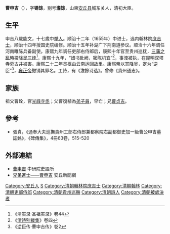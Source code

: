 '''曹申吉'''（{{bd|1635年||1680年||Cao曹}}），字'''锡馀'''，别号'''澹馀'''，山東[[安丘县|安丘县]]城东关人，清初大臣。

== 生平 ==
申吉八歲能文，十七歲中[[举人|举人]]。顺治十二年（1655年）中进士，选内翰林院[[庶吉士|庶吉士]]，顺治十四年授国史院编修。顺治十五年补湖广下荆南道参议。顺治十六年调任河南睢陈兵备副使。康熙九年调任吏部右侍郎后，康熙十年官至贵州巡抚，[[三藩之亂|三藩之亂]]時投降[[吴三桂|吴三桂]]<ref>《清实录·圣祖实录》卷44</ref>，康熙十九年，“蜡书赴阙，密陈机宜”<ref>《[[清诗别裁集|清诗别裁集]]》卷四</ref>，事洩被执，在昆明双塔寺旁古井被害。康熙二十二年灵柩由云南运回故里。康熙帝以其降吴，定为“逆臣”<ref>《逆臣传·曹申吉传》卷2</ref>，[[雍正帝|雍正帝]]撤销其罪名。工詩，有《澹餘诗选》。曾修《貴州通志》。

== 家族 ==
祖父曹銓，官[[光祿寺丞|光祿寺丞]]；父曹復植為[[弟子員|弟子員]]，早亡；兄[[曹贞吉|曹贞吉]]。

==參考==
{{reflist}}
*張貞，《通奉大夫巡撫貴州工部右侍郎兼都察院右副都御史加一級曹公申吉墓誌銘》，《碑傳集》，4冊63卷，515-520

==外部連結==
*[http://npmhost.npm.gov.tw/ttscgi2/ttsquery?0:0:npmauac:TM%3D%B1%E4 曹申吉] {{Wayback|url=http://npmhost.npm.gov.tw/ttscgi2/ttsquery?0:0:npmauac:TM%3D%B1%E4 |date=20190520175802 }} 中研院史語所
*[http://newaq.com/f/ShowArticle.asp?ArticleID=9036 兄弟進士——曹申吉]{{Dead link|date=2020年4月 |bot=InternetArchiveBot |fix-attempted=yes }} 安丘新聞網

{{順治十二年乙未科殿試金榜}}

{{Authority control}}

{{DEFAULTSORT:Cao曹}}
[[Category:安丘人|Category:安丘人]]
[[Category:曹姓|S]]
[[Category:清朝翰林院庶吉士|Category:清朝翰林院庶吉士]]
[[Category:清朝翰林|Category:清朝翰林]]
[[Category:清朝吏部侍郎|Category:清朝吏部侍郎]]
[[Category:清朝貴州巡撫|Category:清朝貴州巡撫]]
[[Category:清朝詩人|Category:清朝詩人]]
[[Category:清朝被處決者|Category:清朝被處決者]]